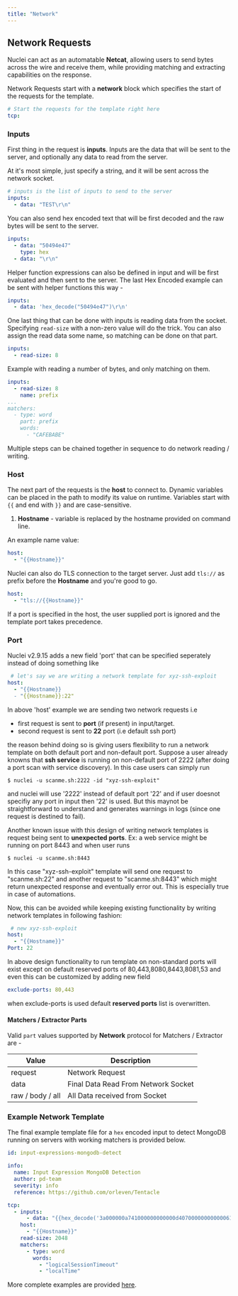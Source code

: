 ```yaml
---
title: "Network"
---
```


## Network Requests

Nuclei can act as an automatable **Netcat**, allowing users to send bytes across the wire and receive them, while providing matching and extracting capabilities on the response.

Network Requests start with a **network** block which specifies the start of the requests for the template.

```yaml
# Start the requests for the template right here
tcp:
```

### Inputs

First thing in the request is **inputs**. Inputs are the data that will be sent to the server, and optionally any data to read from the server.

At it's most simple, just specify a string, and it will be sent across the network socket.

```yaml
# inputs is the list of inputs to send to the server
inputs: 
  - data: "TEST\r\n"
```

You can also send hex encoded text that will be first decoded and the raw bytes will be sent to the server.

```yaml
inputs:
  - data: "50494e47"
    type: hex
  - data: "\r\n"
```

Helper function expressions can also be defined in input and will be first evaluated and then sent to the server. The last Hex Encoded example can be sent with helper functions this way - 

```yaml
inputs:
  - data: 'hex_decode("50494e47")\r\n'
```

One last thing that can be done with inputs is reading data from the socket. Specifying `read-size` with a non-zero value will do the trick. You can also assign the read data some name, so matching can be done on that part.

```yaml
inputs:
  - read-size: 8
```

Example with reading a number of bytes, and only matching on them.

```yaml
inputs:
  - read-size: 8
    name: prefix
...
matchers:
  - type: word
    part: prefix
    words: 
      - "CAFEBABE"
```

Multiple steps can be chained together in sequence to do network reading / writing.

### Host

The next part of the requests is the **host** to connect to. Dynamic variables can be placed in the path to modify its value on runtime. Variables start with `{{` and end with `}}` and are case-sensitive.

1. **Hostname** - variable is replaced by the hostname provided on command line.

An example name value:

```yaml
host: 
  - "{{Hostname}}"
```

Nuclei can also do TLS connection to the target server. Just add `tls://` as prefix before the **Hostname** and you're good to go.

```yaml
host:
  - "tls://{{Hostname}}"
```

If a port is specified in the host, the user supplied port is ignored and the template port takes precedence.

### Port

Nuclei v2.9.15 adds a new field 'port' that can be specified seperately instead of doing something like

```yaml
 # let's say we are writing a network template for xyz-ssh-exploit
host:
  - "{{Hostname}}
  - "{{Hostname}}:22"
```

In above 'host' example we are sending two network requests i.e
- first request is sent to **port** (if present) in input/target.
- second request is sent to **22** port (i.e default ssh port)

the reason behind doing so is giving users flexibility to run a network template on both default port and non-default port. Suppose a user already knowns that **ssh service** is running on non-default port of 2222 (after doing a port scan with service discovery). In this case users can simply run

```console
$ nuclei -u scanme.sh:2222 -id "xyz-ssh-exploit"
```

and nuclei will use '2222' instead of default port '22' and if user doesnot specifiy any port in input then '22' is used. But this maynot be straightforward to understand and generates warnings in logs (since one request is destined to fail).

Another known issue with this design of writing network templates is request being sent to **unexpected ports**. Ex: a web service might be running on port 8443 and when user runs 

```console
$ nuclei -u scanme.sh:8443 
```

In this case "xyz-ssh-exploit" template will send one request to "scanme.sh:22" and another request to "scanme.sh:8443" which might return unexpected response and eventually error out. This is especially true in case of automations.

Now, this can be avoided while keeping existing functionality by writing network templates in following fashion:

```yaml
 # new xyz-ssh-exploit
host:
  - "{{Hostname}}"
Port: 22
```
In above design functionality to run template on non-standard ports will exist except on default reserved ports of 80,443,8080,8443,8081,53 and even this can be customized by adding new field

```yaml
exclude-ports: 80,443
```
when exclude-ports is used default **reserved ports** list is overwritten.


#### Matchers / Extractor Parts

Valid `part` values supported by **Network** protocol for Matchers / Extractor are - 
    
| Value            | Description                         |
|------------------|-------------------------------------|
| request          | Network Request                     |
| data             | Final Data Read From Network Socket |
| raw / body / all | All Data received from Socket       |

### **Example Network Template**

The final example template file for a `hex` encoded input to detect MongoDB running on servers with working matchers is provided below.

```yaml
id: input-expressions-mongodb-detect

info:
  name: Input Expression MongoDB Detection
  author: pd-team
  severity: info
  reference: https://github.com/orleven/Tentacle

tcp:
  - inputs:
      - data: "{{hex_decode('3a000000a741000000000000d40700000000000061646d696e2e24636d640000000000ffffffff130000001069736d6173746572000100000000')}}"
    host:
      - "{{Hostname}}"
    read-size: 2048
    matchers:
      - type: word
        words:
          - "logicalSessionTimeout"
          - "localTime"
```

More complete examples are provided [here](/template-example/network).